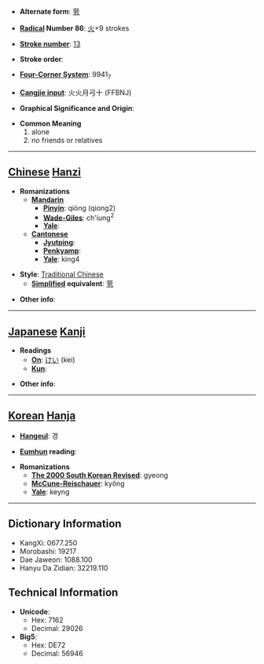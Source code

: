 * '''Alternate form''': [[茕]]

* '''[[Wiktionary:Chinese radical index| Radical]] Number 86''': [[Wiktionary:Chinese radical index 火|火]]+9 strokes

* '''[[Wiktionary:Chinese total strokes index|Stroke number]]''': [[Wiktionary:Chinese total strokes index 13|13]]

* '''Stroke order''': 

* '''[[Wiktionary:Chinese four corner index|Four-Corner System]]''': 9941<sub>7</sub>

* '''[[Wiktionary:Chinese Cangjie index|Cangjie input]]''': 火火月弓十 (FFBNJ)

* '''Graphical Significance and Origin''': 

* '''Common Meaning'''
*#alone
*# no friends or relatives


----

== [[Chinese]] [[Hanzi]] ==

* '''Romanizations'''
** '''[[Mandarin]]'''
*** '''[[Pinyin]]''': qióng (qiong2)
*** '''[[Wade-Giles]]''': ch'iung<sup>2</sup>
*** '''[[Yale]]''': 
** '''[[Cantonese]]'''
*** '''[[Jyutping]]''':
*** '''[[Penkyamp]]''': 
*** '''[[Yale]]''': king4

* '''Style''': [[Traditional Chinese]] 
** '''[[Simplified Chinese|Simplified]] equivalent''': [[茕]]

* '''Other info''': 

----

== [[Japanese]] [[Kanji]] ==

* '''Readings'''
** '''[[On]]''': [[けい]] (kei)
** '''[[Kun]]''': 

* '''Other info''':  

----

== [[Korean]] [[Hanja]] ==

* '''[[Hangeul]]''': 경

* '''[[Eumhun]] reading''': 

* '''Romanizations'''
** '''[[The 2000 South Korean Revised Romanization|The 2000 South Korean Revised]]''': gyeong
** '''[[McCune-Reischauer]]''': kyŏng
** '''[[Yale]]''': keyng

----

== Dictionary Information ==

* KangXi: 0677.250
* Morobashi: 19217
* Dae Jaweon: 1088.100
* Hanyu Da Zidian: 32219.110

== Technical Information ==

* '''Unicode''':
** Hex: 7162
** Decimal: 29026
* '''Big5''':
** Hex: DE72
** Decimal: 56946